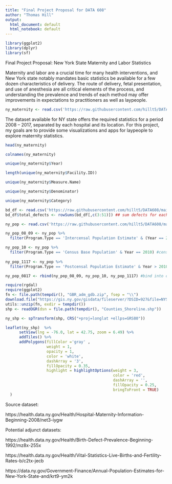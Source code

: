```yaml
---
title: "Final Project Proposal for DATA 608"
author: "Thomas Hill"
output:
  html_document: default
  html_notebook: default
---
```


```r

library(ggplot2)
library(dplyr)
library(sf)

```


Final Project Proposal: New York State Maternity and Labor Statistics



Maternity and labor are a crucial time for many health interventions, and New York state notably mandates basic statistics be available for a few dozen characteristics of delivery. The route of delivery, fetal presentation, and use of anesthesia are all critical elements of the process, and understanding the prevalence and trends of each method may offer improvements in expectations to practitioners as well as laypeople.


```r

ny_maternity <- read.csv('https://raw.githubusercontent.com/hillt5/DATA608/main/Hospital_Maternity_Information__Beginning_2008.csv')


```


The dataset available for NY state offers the required statistics for a period 2008 – 2017, separated by each hospital and its location. For this project, my goals are to provide some visualizations and apps for laypeople to explore maternity statistics.


```r

head(ny_maternity)

colnames(ny_maternity)
```


```r

unique(ny_maternity$Year)

length(unique(ny_maternity$Facility.ID))

unique(ny_maternity$Measure.Name)

unique(ny_maternity$Denominator)

unique(ny_maternity$Category)


```
```r
bd_df <- read.csv('https://raw.githubusercontent.com/hillt5/DATA608/main/NYS_BD') #data only available in 3-year increments (e.g., 2000-2002)
bd_df$total_defects <- rowSums(bd_df[,c(3:51)]) ## sum defects for each row per county

```


```r
ny_pop <- read.csv('https://raw.githubusercontent.com/hillt5/DATA608/main/Annual_Population_Estimates_for_New_York_State_and_Counties__Beginning_1970')

ny_pop_08_09 <- ny_pop %>%
  filter(Program.Type == 'Intercensal Population Estimate' & (Year == 2008 | Year == 2009)) #intercensal is most accurate prediction of population

ny_pop_10 <- ny_pop %>%
  filter(Program.Type == 'Census Base Population' & Year == 2010) #census year, exact count
 
ny_pop_1117 <- ny_pop %>%
  filter(Program.Type == 'Postcensal Population Estimate' & Year > 2010 & Year < 2018) #estimate based on last census

ny_pop_0817 <- rbind(ny_pop_08_09, ny_pop_10, ny_pop_1117) #bind into one complete dataframe

```

```r

require(rgdal)
require(ggplot2)
fn <- file.path(tempdir(), "GBR_adm_gdb.zip", fsep = "\\")
download.file("https://gis.ny.gov/gisdata/fileserver/?DSID=927&file=NYS_Civil_Boundaries.shp.zip", fn)
utils::unzip(fn, exdir = tempdir())
shp <- readOGR(dsn = file.path(tempdir(), "Counties_Shoreline.shp"))

ny_shp <- spTransform(shp, CRS("+proj=longlat +ellps=GRS80"))

```

```r

leaflet(ny_shp)  %>%
      setView(lng = -76.0, lat = 42.75, zoom = 6.49) %>%
      addTiles() %>%
      addPolygons(fillColor ='gray' ,
                  weight = 1,
                  opacity = 1,
                  color = 'white',
                  dashArray = '3',
                  fillOpacity = 0.35,
                  highlight = highlightOptions(weight = 3,
                                               color = 'red',
                                               dashArray = '',
                                               fillOpacity = 0.25,
                                               bringToFront = TRUE)
  )
```



Source dataset:

https://health.data.ny.gov/Health/Hospital-Maternity-Information-Beginning-2008/net3-iygw



Potential adjunct datasets: 

https://health.data.ny.gov/Health/Birth-Defect-Prevalence-Beginning-1992/mz8x-255x
 

https://health.data.ny.gov/Health/Vital-Statistics-Live-Births-and-Fertility-Rates-b/c2tx-jecb
 

https://data.ny.gov/Government-Finance/Annual-Population-Estimates-for-New-York-State-and/krt9-ym2k

